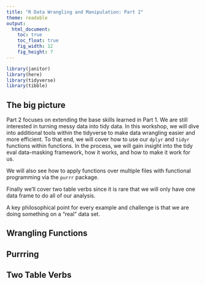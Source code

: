 ```yaml
---
title: "R Data Wrangling and Manipulation: Part 2"
theme: readable
output:
  html_document:
    toc: true
    toc_float: true
    fig_width: 12
    fig_height: 7
---
```


```r
library(janitor)
library(here)
library(tidyverse)
library(tibble)
```

## The big picture 

Part 2 focuses on extending the base skills learned in Part 1. We are still interested in turning messy data into tidy data. In this workshop, we will dive into additional tools within the tidyverse to make data wrangling easier and more efficient. To that end, we will cover how to use our `dplyr` and `tidyr` functions within functions. In the process, we will gain insight into the tidy eval data-masking framework, how it works, and how to make it work for us. 

We will also see how to apply functions over multiple files with functional programming via the `purrr` package. 

Finally we'll cover two table verbs since it is rare that we will only have one data frame to do all of our analysis. 

A key philosophical point for every example and challenge is that we are doing something on a "real" data set. 

## Wrangling Functions 

## Purrring 

## Two Table Verbs